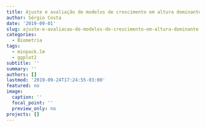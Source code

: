 ```yaml
---
title: Ajuste e avaliação de modelos de crescimento em altura dominante
author: Sérgio Costa
date: '2019-09-01'
slug: ajuste-e-avaliacao-de-modelos-de-crescimento-em-altura-dominante
categories:
  - Biometria
tags:
  - minpack.lm
  - ggplot2
subtitle: ''
summary: ''
authors: []
lastmod: '2019-09-24T17:24:55-03:00'
featured: no
image:
  caption: ''
  focal_point: ''
  preview_only: no
projects: []
---
```

